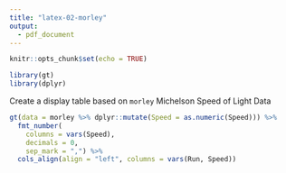 ```yaml
---
title: "latex-02-morley"
output: 
  - pdf_document
---
```

  
```r
knitr::opts_chunk$set(echo = TRUE)

library(gt)
library(dplyr)
```

Create a display table based on `morley` Michelson Speed of Light Data

```r
gt(data = morley %>% dplyr::mutate(Speed = as.numeric(Speed))) %>%
  fmt_number(
    columns = vars(Speed),
    decimals = 0,
    sep_mark = ",") %>%
  cols_align(align = "left", columns = vars(Run, Speed))
```
